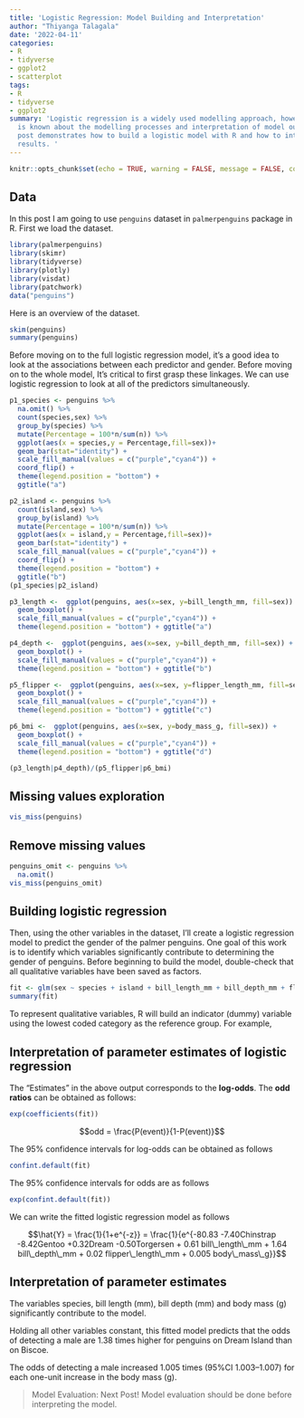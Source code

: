 ```yaml
---
title: 'Logistic Regression: Model Building and Interpretation'
author: "Thiyanga Talagala"
date: '2022-04-11'
categories:
- R
- tidyverse
- ggplot2
- scatterplot
tags:
- R
- tidyverse
- ggplot2
summary: 'Logistic regression is a widely used modelling approach, however little
  is known about the modelling processes and interpretation of model outputs. This
  post demonstrates how to build a logistic model with R and how to interpret the
  results. '
---
```


```r
knitr::opts_chunk$set(echo = TRUE, warning = FALSE, message = FALSE, comment = NA)
```

## Data

In this post I am going to use `penguins` dataset in `palmerpenguins` package in R. First we load the dataset.

```r
library(palmerpenguins)
library(skimr)
library(tidyverse)
library(plotly)
library(visdat)
library(patchwork)
data("penguins")

```

Here is an overview of the dataset.

```r
skim(penguins)
summary(penguins)
```


Before moving on to the full logistic regression model, it's a good idea to look at the associations between each predictor and gender. Before moving on to the whole model, It's critical to first grasp these linkages. We can use logistic regression to look at all of the predictors simultaneously.



```r
p1_species <- penguins %>% 
  na.omit() %>%
  count(species,sex) %>% 
  group_by(species) %>% 
  mutate(Percentage = 100*n/sum(n)) %>% 
  ggplot(aes(x = species,y = Percentage,fill=sex))+
  geom_bar(stat="identity") + 
  scale_fill_manual(values = c("purple","cyan4")) +
  coord_flip() +
  theme(legend.position = "bottom") +
  ggtitle("a") 

p2_island <- penguins %>% 
  count(island,sex) %>% 
  group_by(island) %>% 
  mutate(Percentage = 100*n/sum(n)) %>% 
  ggplot(aes(x = island,y = Percentage,fill=sex))+
  geom_bar(stat="identity") + 
  scale_fill_manual(values = c("purple","cyan4")) + 
  coord_flip() +
  theme(legend.position = "bottom") +
  ggtitle("b")
(p1_species|p2_island)

```


```r

p3_length <-  ggplot(penguins, aes(x=sex, y=bill_length_mm, fill=sex)) +
  geom_boxplot() + 
  scale_fill_manual(values = c("purple","cyan4")) + 
  theme(legend.position = "bottom") + ggtitle("a")

p4_depth <-  ggplot(penguins, aes(x=sex, y=bill_depth_mm, fill=sex)) +
  geom_boxplot() + 
  scale_fill_manual(values = c("purple","cyan4")) + 
  theme(legend.position = "bottom") + ggtitle("b")

p5_flipper <-  ggplot(penguins, aes(x=sex, y=flipper_length_mm, fill=sex)) +
  geom_boxplot() + 
  scale_fill_manual(values = c("purple","cyan4")) + 
  theme(legend.position = "bottom") + ggtitle("c")

p6_bmi <-  ggplot(penguins, aes(x=sex, y=body_mass_g, fill=sex)) +
  geom_boxplot() + 
  scale_fill_manual(values = c("purple","cyan4")) + 
  theme(legend.position = "bottom") + ggtitle("d")

(p3_length|p4_depth)/(p5_flipper|p6_bmi)
```




## Missing values exploration

```r
vis_miss(penguins)
```

## Remove missing values

```r
penguins_omit <- penguins %>%
  na.omit()
vis_miss(penguins_omit)
```

## Building logistic regression

Then, using the other variables in the dataset, I'll create a logistic regression model to predict the gender of the palmer penguins. One goal of this work is to identify which variables significantly contribute to determining the gender of penguins. Before beginning to build the model, double-check that all qualitative variables have been saved as factors.


```r
fit <- glm(sex ~ species + island + bill_length_mm + bill_depth_mm + flipper_length_mm + body_mass_g, data=penguins_omit, family="binomial")
summary(fit)
```

To represent qualitative variables, R will build an indicator (dummy) variable using the lowest coded category as the reference group. For example, 



## Interpretation of parameter estimates of logistic regression

The "Estimates" in the above output  corresponds to the **log-odds**. The **odd ratios** can be obtained as follows:

```r
exp(coefficients(fit))

```

$$odd = \frac{P(event)}{1-P(event)}$$

The 95\% confidence intervals for log-odds can be obtained as follows

```r
confint.default(fit)
```

The 95\% confidence intervals for odds are as follows

```r
exp(confint.default(fit))
```


We can write the fitted logistic regression model as follows

$$\hat{Y} = \frac{1}{1+e^{-z}} = \frac{1}{e^{-80.83 -7.40Chinstrap -8.42Gentoo +0.32Dream -0.50Torgersen + 0.61 bill\_length\_mm + 1.64 bill\_depth\_mm + 0.02 flipper\_length\_mm + 0.005 body\_mass\_g}}$$

## Interpretation of parameter estimates

The variables species, bill length (mm), bill depth (mm) and body mass (g) significantly contribute to the model.

Holding all other variables constant, this fitted model predicts that the odds of detecting a male are 1.38 times higher for penguins on Dream Island than on Biscoe.


The odds of detecting a male increased 1.005 times (95%CI 1.003–1.007) for each one-unit
increase in the body mass (g).

> Model Evaluation: Next Post! Model evaluation should be done before interpreting the model. 
